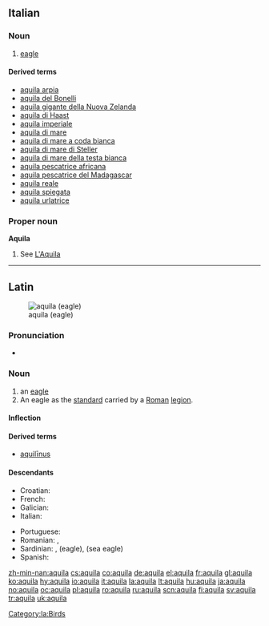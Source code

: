 {{also|Aquila}}

==Italian==

===Noun===
{{it-noun|aquil|f|a|e}}

# [[eagle]]
====Derived terms====
*[[aquila arpia]]
*[[aquila del Bonelli]]
*[[aquila gigante della Nuova Zelanda]]
*[[aquila di Haast]]
*[[aquila imperiale]]
*[[aquila di mare]]
*[[aquila di mare a coda bianca]]
*[[aquila di mare di Steller]]
*[[aquila di mare della testa bianca]]
*[[aquila pescatrice africana]]
*[[aquila pescatrice del Madagascar]]
*[[aquila reale]]
*[[aquila spiegata]]
*[[aquila urlatrice]]

===Proper noun===
'''Aquila'''

# See [[L'Aquila]]

----

==Latin==
[[File:Bonelli's Eagle I IMG 3234.jpg|thumb|aquila (eagle)]]

===Pronunciation===
* {{a|Classical}} {{IPA|/aˈkʷi.la/|lang=la}}

===Noun===
{{la-noun|aquila|aquilae|aquilae|f|first}}

# an [[eagle]]
# An eagle as the [[standard]] carried by a [[Roman]] [[legion]].

====Inflection====
{{la-decl-1st|aquil}}

====Derived terms====
* [[aquilinus|aquilīnus]]

====Descendants====
{{top2}}
* Croatian: {{l|hr|akvila|ȃkvila}}
* French: {{l|fr|aigle}}
* Galician: {{l|gl|aguia}}
* Italian: {{l|it|aquila}}
{{mid2}}
* Portuguese: {{l|pt|águia}}
* Romanian: {{l|ro|aceră}}, {{l|ro|acvilă}}
* Sardinian: {{l|sc|àbbila}}, {{l|sc|àchili}} (eagle), {{l|sc|achiliera}} (sea eagle)
* Spanish: {{l|es|águila}}
{{bottom}}

[[Category:la:Birds]]

[[zh-min-nan:aquila]]
[[cs:aquila]]
[[co:aquila]]
[[de:aquila]]
[[el:aquila]]
[[fr:aquila]]
[[gl:aquila]]
[[ko:aquila]]
[[hy:aquila]]
[[io:aquila]]
[[it:aquila]]
[[la:aquila]]
[[lt:aquila]]
[[hu:aquila]]
[[ja:aquila]]
[[no:aquila]]
[[oc:aquila]]
[[pl:aquila]]
[[ro:aquila]]
[[ru:aquila]]
[[scn:aquila]]
[[fi:aquila]]
[[sv:aquila]]
[[tr:aquila]]
[[uk:aquila]]